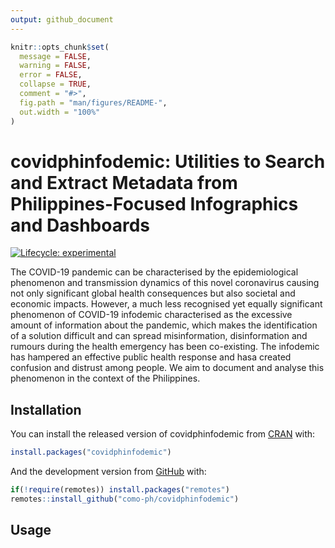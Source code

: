 ```yaml
---
output: github_document
---
```


<!-- README.md is generated from README.Rmd. Please edit that file -->

```r
knitr::opts_chunk$set(
  message = FALSE,
  warning = FALSE,
  error = FALSE,
  collapse = TRUE,
  comment = "#>",
  fig.path = "man/figures/README-",
  out.width = "100%"
)
```

# covidphinfodemic: Utilities to Search and Extract Metadata from Philippines-Focused Infographics and Dashboards

<!-- badges: start -->
[![Lifecycle: experimental](https://img.shields.io/badge/lifecycle-experimental-orange.svg)](https://www.tidyverse.org/lifecycle/#experimental)
<!-- badges: end -->

The COVID-19 pandemic can be characterised by the epidemiological phenomenon and transmission dynamics of this novel coronavirus causing not only significant global health consequences but also societal and economic impacts. However, a much less recognised yet equally significant phenomenon of COVID-19 infodemic characterised as the excessive amount of information about the pandemic, which makes the identification of a solution difficult and can spread misinformation, disinformation and rumours during the health emergency has been co-existing. The infodemic has hampered an effective public health response and hasa created confusion and distrust among people. We aim to document and analyse this phenomenon in the context of the Philippines.

## Installation

You can install the released version of covidphinfodemic from [CRAN](https://CRAN.R-project.org) with:

```r
install.packages("covidphinfodemic")
```

And the development version from [GitHub](https://github.com/) with:

```r
if(!require(remotes)) install.packages("remotes")
remotes::install_github("como-ph/covidphinfodemic")
```


## Usage


